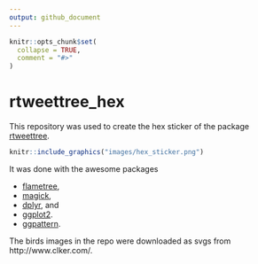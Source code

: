 ```yaml
---
output: github_document
---
```


<!-- README.md is generated from README.Rmd. Please edit that file -->

```r
knitr::opts_chunk$set(
  collapse = TRUE,
  comment = "#>"
)
```

# rtweettree_hex

This repository was used to create the hex sticker of the package
[rtweettree](https://github.com/urswilke/rtweettree).

```r
knitr::include_graphics("images/hex_sticker.png")
```


It was done with the
awesome packages 

- [flametree](https://github.com/djnavarro/flametree),
- [magick](https://github.com/ropensci/magick), 
- [dplyr](https://github.com/tidyverse/dplyr/), and
- [ggplot2](https://cran.r-project.org/web/packages/ggplot2/index.html).
- [ggpattern](https://github.com/coolbutuseless/ggpattern).


 The birds images in the repo were downloaded as svgs from http://www.clker.com/.
